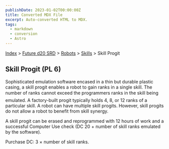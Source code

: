 ```yaml
---
publishDate: 2023-01-02T00:00:00Z
title: Converted MDX File
excerpt: Auto-converted HTML to MDX.
tags:
  - markdown
  - conversion
  - Astro
---
```


[Index](-index) > [Future d20 SRD](future-d20-srd-index) > [Robots](future-d20-srd-robots-index) > [Skills](future-d20-srd-robots-skills-index) > Skill Progit

## Skill Progit (PL 6)

Sophisticated emulation software encased in a thin but durable plastic casing, a skill progit enables a robot to gain ranks in a single skill. The number of ranks cannot exceed the programmers ranks in the skill being emulated. A factory-built progit typically holds 4, 8, or 12 ranks of a particular skill. A robot can have multiple skill progits. However, skill progits do not allow a robot to benefit from skill synergy.

A skill progit can be erased and reprogrammed with 12 hours of work and a successful Computer Use check (DC 20 + number of skill ranks emulated by the software).

Purchase DC: 3 × number of skill ranks.
